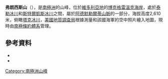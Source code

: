 {{coord|72|13|S|168|45|E|type:mountain|display=title}}

'''弗朗西斯山'''（{{lang-en|Mount Francis}}），是[[南極洲|南極洲]]的山峰，位於[[維多利亞地|維多利亞地]]的[[博克格雷溫克海岸|博克格雷溫克海岸]]，處於[[泰勒冰川_(博克格雷溫克海岸)|泰勒冰川]]和[[斯特爾凱斯冰川|斯特爾凱斯冰川]]之間，屬於[[阿德默勒爾蒂山脈|阿德默勒爾蒂山脈]]的一部分，海拔高度2,610米，俯瞰[[塔克冰川|塔克冰川]]，[[美國地質調查局|美國地質調查局]]根據測量和該國海軍的空中照片繪入地圖，現時由[[南極條約體系|南極條約體系]]管理。

==參考資料==
*{{cite gnis | type = antarid | id = 5245| name = Francis, Mount | accessdate = 2012-04-06}}
*{{usgs-gazetteer|id=5245|name=Francis, Mount}}

{{DEFAULTSORT:Mount Francis}}
[[Category:南極洲山峰|Category:南極洲山峰]]


{{BorchgrevinkCoast-geo-stub}}